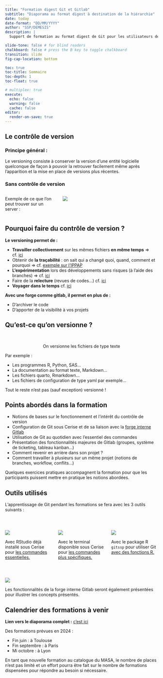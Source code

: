 ```yaml
---
title: "Formation digest Git et Gitlab"
subtitle: "Diaporama au format digest à destination de la hiérarchie"
date: today
date-format: "DD/MM/YYYY"
author: "SSP/DEMESIS"
description: |
  Support de formation au format digest de Git pour les utilisateurs de R au MASA

slide-tone: false # for blind readers
chalkboard: false # press the B key to toggle chalkboard
transition: slide
fig-cap-location: bottom

toc: true
toc-title: Sommaire
toc-depth: 1
toc-float: true

# multiplex: true
execute:
  echo: false
  warning: false
  cache: false
editor:
  render-on-save: true
---
```


## Le contrôle de version

### Principe général :

Le versioning consiste à conserver la version d'une entité logicielle quelconque 
de façon à pouvoir la retrouver facilement même après l'apparition et la mise 
en place de versions plus récentes.

### Sans contrôle de version

::: columns
::: {.column width="35%"}
Exemple de ce que l'on peut trouver sur un server :  
:::

::: {.column width="65%"}
![](img/cerise_sans_versionning.png){fig-align="center"}  
:::

::::


## Pourquoi faire du contrôle de version ?

**Le versioning permet de :**  

- **Travailler collectivement** sur les mêmes fichiers **en même temps** => cf. [ici](https://ddotta.github.io/formation-git/#/git---un-mod%C3%A8le-distribu%C3%A9){target="_blank"}    
- Obtenir de **la traçabilité** : on sait qui a changé quoi, quand, comment et pourquoi => cf. [exemple sur l'IPPAP](https://forge.agriculture.rie.gouv.fr/gitlab/ssp/bmis/ippap){target="_blank"}  
- **L'expérimentation** lors des développements sans risques (à l'aide des branches) => cf. [ici](https://ddotta.github.io/formation-git/#/d%C3%A9finition-des-branches){target="_blank"}  
- Faire de la **relecture** (revues de codes...) cf. [ici](https://ddotta.github.io/formation-git/#/les-relectures-ou-revues-de-code-avec-gitlab-12){target="_blank"}  
- **Voyager dans le temps** cf. [ici](https://ddotta.github.io/formation-git/#/revenir-en-arri%C3%A8re-avec-gitlab-13){target="_blank"}  

[**Avec une forge comme gitlab, il permet en plus de :**]{.red}  

- [D'archiver le code]{.red}  
- [D'apporter de la visibilité à vos projets]{.red}  

## Qu'est-ce qu'on versionne ?

<br>

<p style="text-align: center;">[On versionne les fichiers de type texte]{.content-box-green}</p>

Par exemple :

-   Les programmes R, Python, SAS...\
-   La documentation au format texte, Markdown...\
-   Les fichiers quarto, Rmarkdown...\
-   Les fichiers de configuration de type yaml par exemple...

[Tout le reste n'est pas (sauf exception) versionné !]{.red}

## Points abordés dans la formation

- Notions de bases sur le fonctionnement et l'intérêt du contrôle de version
- Configuration de Git sous Cerise et de sa liaison avec la [forge interne Gitlab](https://forge.agriculture.rie.gouv.fr/gitlab/)
- Utilisation de Git au quotidien avec l'essentiel des commandes
- Présentation des fonctionnalités majeures de Gitlab (groupes, système de ticketing, tableau kanban...)
- Comment revenir en arrière dans son projet ?
- Comment travailler à plusieurs sur un même projet (notions de branches, workflow, conflits...)

[Quelques exercices pratiques accompagnent la formation pour que les participants puissent mettre en pratique les notions abordées.]{.souligneRouge}

## Outils utilisés

L'apprentissage de Git pendant les formations se fera avec les 3 outils suivants :  

<br>

::: columns
::: {.column width="33%"}
![](img/icone_rstudio.png){fig-align="center"}  

Avec RStudio déjà installé sous Cerise pour <u>les commandes essentielles.</u> 

:::

::: {.column width="33%"}
![](img/icone_terminal.png){fig-align="center"}  

Avec le terminal disponible sous Cerise pour <u>les commandes plus spécifiques.</u> 

:::

::: {.column width="33%"}
![](img/icone_gitssp.png){fig-align="center"}  

Avec le package R `gitssp` pour utiliser Git <u>avec des fonctions R.</u> 

:::

::::

<br>

![](img/icone_gitlab.png){fig-align="center"}   

Les fonctionnalités de la forge interne Gitlab seront également présentées pour illustrer les concepts présentés. 


## Calendrier des formations à venir

**Lien vers le diaporama complet :** [c'est ici](https://ddotta.github.io/formation-git/#/title-slide)  

Des formations prévues en 2024 :  

- Fin juin : à Toulouse
- Fin septembre : à Paris
- Mi octobre : à Lyon

En tant que nouvelle formation au catalogue du MASA, le nombre de places n'est pas limité et un effort pourra être fait sur le nombre de formations dispensées pour répondre au besoin si nécessaire.